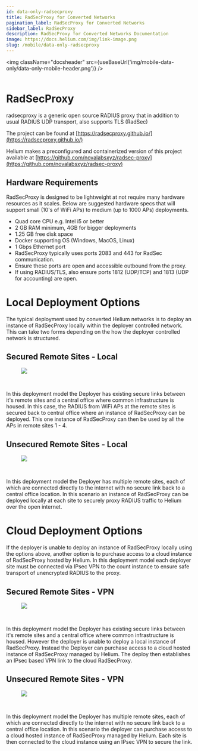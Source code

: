 ```yaml
---
id: data-only-radsecproxy
title: RadSecProxy for Converted Networks
pagination_label: RadSecProxy for Converted Networks
sidebar_label: RadSecProxy
description: RadSecProxy for Converted Networks Documentation
image: https://docs.helium.com/img/link-image.png
slug: /mobile/data-only-radsecproxy
---
```



<img className="docsheader" src={useBaseUrl('img/mobile-data-only/data-only-mobile-header.png')} />
<br />
<br />

# RadSecProxy

radsecproxy is a generic open source RADIUS proxy that in addition to usual RADIUS UDP transport,
also supports TLS (RadSec)

The project can be found at [https://radsecproxy.github.io/](https://radsecproxy.github.io/)

Helium makes a preconfigured and containerized version of this project available at
[https://github.com/novalabsxyz/radsec-proxy](https://github.com/novalabsxyz/radsec-proxy)

## Hardware Requirements

RadSecProxy is designed to be lightweight at not require many hardware resources as it scales. Below
are suggested hardware specs that will support small (10's of WiFi APs) to medium (up to 1000 APs)
deployments.

- Quad core CPU e.g. Intel i5 or better
- 2 GB RAM minimum, 4GB for bigger deployments
- 1.25 GB free disk space
- Docker supporting OS (Windows, MacOS, Linux)
- 1 Gbps Ethernet port
- RadSecProxy typically uses ports 2083 and 443 for RadSec communication.
- Ensure these ports are open and accessible outbound from the proxy.
- If using RADIUS/TLS, also ensure ports 1812 (UDP/TCP) and 1813 (UDP for accounting) are open.

# Local Deployment Options

The typical deployment used by converted Helium networks is to deploy an instance of RadSecProxy
locally within the deployer controlled network. This can take two forms depending on the how the
deployer controlled network is structured.

## Secured Remote Sites - Local

<figure className="screensnippet-wrapper">
  <img
    src={useBaseUrl(
      'img/mobile-data-only/radsecproxy/Helium RADIUS Options-Secure Sites Single RSP.png',
    )}
    style={{ maxHeight: '500px' }}
    className="add-border-radius add-shadow add-shadow-margin"
  />
</figure>
<br />

In this deployment model the Deployer has existing secure links between it's remote sites and a
central office where common infrastructure is housed. In this case, the RADIUS from WiFi APs at the
remote sites is secured back to central office where an instance of RadSecProxy can be deployed.
This one instance of RadSecProxy can then be used by all the APs in remote sites 1 - 4.

## Unsecured Remote Sites - Local

<figure className="screensnippet-wrapper">
  <img
    src={useBaseUrl(
      'img/mobile-data-only/radsecproxy/Helium RADIUS Options-Independent sites many RSPs.png',
    )}
    style={{ maxHeight: '500px' }}
    className="add-border-radius add-shadow add-shadow-margin"
  />
</figure>
<br />

In this deployment model the Deployer has multiple remote sites, each of which are connected
directly to the internet with no secure link back to a central office location. In this scenario an
instance of RadSecProxy can be deployed locally at each site to securely proxy RADIUS traffic to
Helium over the open internet.

# Cloud Deployment Options

If the deployer is unable to deploy an instance of RadSecProxy locally using the options above,
another option is to purchase access to a cloud instance of RadSecProxy hosted by Helium. In this
deployment model each deployer site must be connected via IPsec VPN to the count instance to ensure
safe transport of unencrypted RADIUS to the proxy.

## Secured Remote Sites - VPN

<figure className="screensnippet-wrapper">
  <img
    src={useBaseUrl(
      'img/mobile-data-only/radsecproxy/Helium RADIUS Options-Secure Sites Single VPN.png',
    )}
    style={{ maxHeight: '500px' }}
    className="add-border-radius add-shadow add-shadow-margin"
  />
</figure>
<br />

In this deployment model the Deployer has existing secure links between it's remote sites and a
central office where common infrastructure is housed. However the deployer is unable to deploy a
local instance of RadSecProxy. Instead the Deployer can purchase access to a cloud hosted instance
of RadSecProxy managed by Helium. The deploy then establishes an IPsec based VPN link to the cloud
RadSecProxy.

## Unsecured Remote Sites - VPN

<figure className="screensnippet-wrapper">
  <img
    src={useBaseUrl(
      'img/mobile-data-only/radsecproxy/Helium RADIUS Options-Independent sites many VPNs.png',
    )}
    style={{ maxHeight: '500px' }}
    className="add-border-radius add-shadow add-shadow-margin"
  />
</figure>
<br />

In this deployment model the Deployer has multiple remote sites, each of which are connected
directly to the internet with no secure link back to a central office location. In this scenario the
deployer can purchase access to a cloud hosted instance of RadSecProxy managed by Helium. Each site
is then connected to the cloud instance using an IPsec VPN to secure the link.
